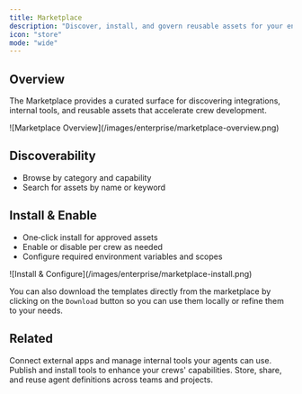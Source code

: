 ```yaml
---
title: Marketplace
description: "Discover, install, and govern reusable assets for your enterprise crews."
icon: "store"
mode: "wide"
---
```


## Overview

The Marketplace provides a curated surface for discovering integrations, internal tools, and reusable assets that accelerate crew development.

<Frame>
  ![Marketplace Overview](/images/enterprise/marketplace-overview.png)
</Frame>

## Discoverability

- Browse by category and capability
- Search for assets by name or keyword

## Install & Enable

- One‑click install for approved assets
- Enable or disable per crew as needed
- Configure required environment variables and scopes

<Frame>
  ![Install & Configure](/images/enterprise/marketplace-install.png)
</Frame>

You can also download the templates directly from the marketplace by clicking on the `Download` button so
you can use them locally or refine them to your needs.

## Related

<CardGroup cols={3}>
  <Card title="Tools & Integrations" href="/en/enterprise/features/tools-and-integrations" icon="wrench">
    Connect external apps and manage internal tools your agents can use.
  </Card>
  <Card title="Tool Repository" href="/en/enterprise/features/tool-repository" icon="toolbox">
    Publish and install tools to enhance your crews' capabilities.
  </Card>
  <Card title="Agents Repository" href="/en/enterprise/features/agent-repositories" icon="people-group">
    Store, share, and reuse agent definitions across teams and projects.
  </Card>
</CardGroup>
